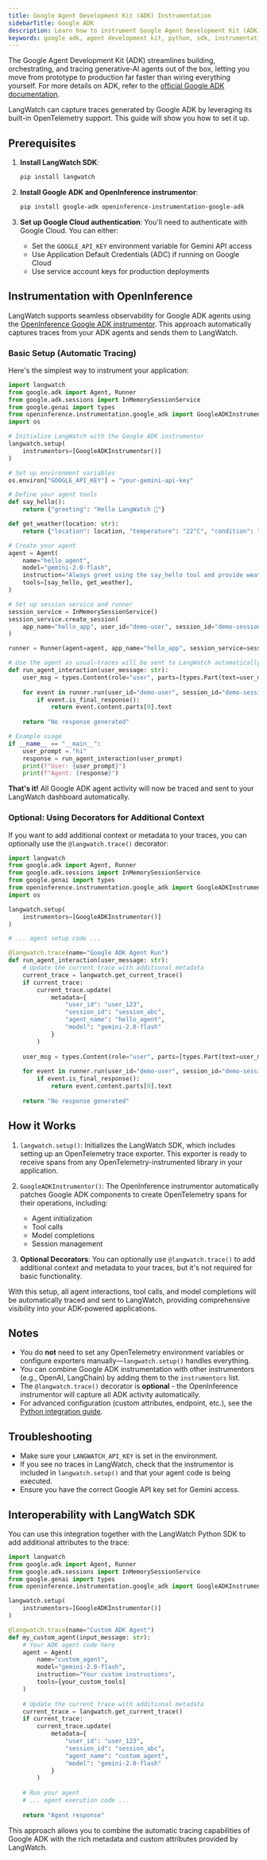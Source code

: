 ```yaml
---
title: Google Agent Development Kit (ADK) Instrumentation
sidebarTitle: Google ADK
description: Learn how to instrument Google Agent Development Kit (ADK) applications with LangWatch.
keywords: google adk, agent development kit, python, sdk, instrumentation, opentelemetry, langwatch, tracing
---
```


The Google Agent Development Kit (ADK) streamlines building, orchestrating, and tracing generative-AI agents out of the box, letting you move from prototype to production far faster than wiring everything yourself. For more details on ADK, refer to the [official Google ADK documentation](https://google.github.io/adk-docs/).

LangWatch can capture traces generated by Google ADK by leveraging its built-in OpenTelemetry support. This guide will show you how to set it up.

## Prerequisites

1.  **Install LangWatch SDK**:
    ```bash
    pip install langwatch
    ```

2.  **Install Google ADK and OpenInference instrumentor**:
    ```bash
    pip install google-adk openinference-instrumentation-google-adk
    ```

3.  **Set up Google Cloud authentication**:
    You'll need to authenticate with Google Cloud. You can either:
    - Set the `GOOGLE_API_KEY` environment variable for Gemini API access
    - Use Application Default Credentials (ADC) if running on Google Cloud
    - Use service account keys for production deployments

## Instrumentation with OpenInference

LangWatch supports seamless observability for Google ADK agents using the [OpenInference Google ADK instrumentor](https://github.com/Arize-ai/openinference/tree/main/python/instrumentation/openinference-instrumentation-google-adk). This approach automatically captures traces from your ADK agents and sends them to LangWatch.

### Basic Setup (Automatic Tracing)

Here's the simplest way to instrument your application:

```python
import langwatch
from google.adk import Agent, Runner
from google.adk.sessions import InMemorySessionService
from google.genai import types
from openinference.instrumentation.google_adk import GoogleADKInstrumentor
import os

# Initialize LangWatch with the Google ADK instrumentor
langwatch.setup(
    instrumentors=[GoogleADKInstrumentor()]
)

# Set up environment variables
os.environ["GOOGLE_API_KEY"] = "your-gemini-api-key"

# Define your agent tools
def say_hello():
    return {"greeting": "Hello LangWatch 👋"}

def get_weather(location: str):
    return {"location": location, "temperature": "22°C", "condition": "sunny"}

# Create your agent
agent = Agent(
    name="hello_agent",
    model="gemini-2.0-flash",
    instruction="Always greet using the say_hello tool and provide weather information when asked.",
    tools=[say_hello, get_weather],
)

# Set up session service and runner
session_service = InMemorySessionService()
session_service.create_session(
    app_name="hello_app", user_id="demo-user", session_id="demo-session"
)

runner = Runner(agent=agent, app_name="hello_app", session_service=session_service)

# Use the agent as usual—traces will be sent to LangWatch automatically
def run_agent_interaction(user_message: str):
    user_msg = types.Content(role="user", parts=[types.Part(text=user_message)])
    
    for event in runner.run(user_id="demo-user", session_id="demo-session", new_message=user_msg):
        if event.is_final_response():
            return event.content.parts[0].text
    
    return "No response generated"

# Example usage
if __name__ == "__main__":
    user_prompt = "hi"
    response = run_agent_interaction(user_prompt)
    print(f"User: {user_prompt}")
    print(f"Agent: {response}")
```

**That's it!** All Google ADK agent activity will now be traced and sent to your LangWatch dashboard automatically.

### Optional: Using Decorators for Additional Context

If you want to add additional context or metadata to your traces, you can optionally use the `@langwatch.trace()` decorator:

```python
import langwatch
from google.adk import Agent, Runner
from google.adk.sessions import InMemorySessionService
from google.genai import types
from openinference.instrumentation.google_adk import GoogleADKInstrumentor
import os

langwatch.setup(
    instrumentors=[GoogleADKInstrumentor()]
)

# ... agent setup code ...

@langwatch.trace(name="Google ADK Agent Run")
def run_agent_interaction(user_message: str):
    # Update the current trace with additional metadata
    current_trace = langwatch.get_current_trace()
    if current_trace:
        current_trace.update(
            metadata={
                "user_id": "user_123",
                "session_id": "session_abc",
                "agent_name": "hello_agent",
                "model": "gemini-2.0-flash"
            }
        )
    
    user_msg = types.Content(role="user", parts=[types.Part(text=user_message)])
    
    for event in runner.run(user_id="demo-user", session_id="demo-session", new_message=user_msg):
        if event.is_final_response():
            return event.content.parts[0].text
    
    return "No response generated"
```

## How it Works

1.  `langwatch.setup()`: Initializes the LangWatch SDK, which includes setting up an OpenTelemetry trace exporter. This exporter is ready to receive spans from any OpenTelemetry-instrumented library in your application.

2.  `GoogleADKInstrumentor()`: The OpenInference instrumentor automatically patches Google ADK components to create OpenTelemetry spans for their operations, including:
    - Agent initialization
    - Tool calls
    - Model completions
    - Session management

3.  **Optional Decorators**: You can optionally use `@langwatch.trace()` to add additional context and metadata to your traces, but it's not required for basic functionality.

With this setup, all agent interactions, tool calls, and model completions will be automatically traced and sent to LangWatch, providing comprehensive visibility into your ADK-powered applications.


## Notes

- You do **not** need to set any OpenTelemetry environment variables or configure exporters manually—`langwatch.setup()` handles everything.
- You can combine Google ADK instrumentation with other instrumentors (e.g., OpenAI, LangChain) by adding them to the `instrumentors` list.
- The `@langwatch.trace()` decorator is **optional** - the OpenInference instrumentor will capture all ADK activity automatically.
- For advanced configuration (custom attributes, endpoint, etc.), see the [Python integration guide](/integration/python/guide).

## Troubleshooting

- Make sure your `LANGWATCH_API_KEY` is set in the environment.
- If you see no traces in LangWatch, check that the instrumentor is included in `langwatch.setup()` and that your agent code is being executed.
- Ensure you have the correct Google API key set for Gemini access.

## Interoperability with LangWatch SDK

You can use this integration together with the LangWatch Python SDK to add additional attributes to the trace:

```python
import langwatch
from google.adk import Agent, Runner
from google.adk.sessions import InMemorySessionService
from google.genai import types
from openinference.instrumentation.google_adk import GoogleADKInstrumentor

langwatch.setup(
    instrumentors=[GoogleADKInstrumentor()]
)

@langwatch.trace(name="Custom ADK Agent")
def my_custom_agent(input_message: str):
    # Your ADK agent code here
    agent = Agent(
        name="custom_agent",
        model="gemini-2.0-flash",
        instruction="Your custom instructions",
        tools=[your_custom_tools]
    )
    
    # Update the current trace with additional metadata
    current_trace = langwatch.get_current_trace()
    if current_trace:
        current_trace.update(
            metadata={
                "user_id": "user_123",
                "session_id": "session_abc",
                "agent_name": "custom_agent",
                "model": "gemini-2.0-flash"
            }
        )
    
    # Run your agent
    # ... agent execution code ...
    
    return "Agent response"
```

This approach allows you to combine the automatic tracing capabilities of Google ADK with the rich metadata and custom attributes provided by LangWatch. 
